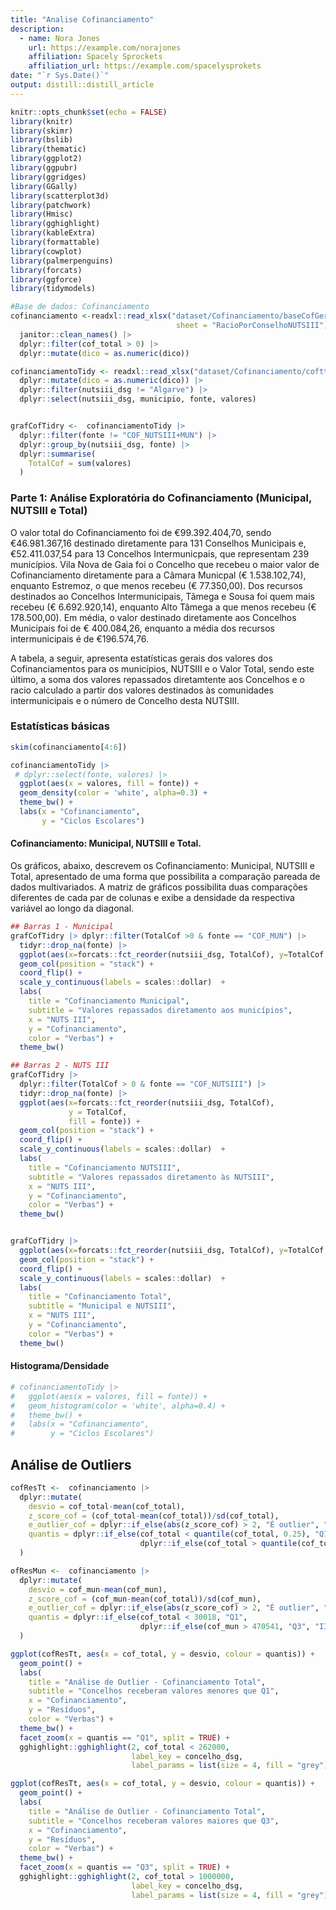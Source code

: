 ```yaml
---
title: "Analise Cofinanciamento"
description: 
  - name: Nora Jones 
    url: https://example.com/norajones
    affiliation: Spacely Sprockets
    affiliation_url: https://example.com/spacelysprokets
date: "`r Sys.Date()`"
output: distill::distill_article
---
```


```r
knitr::opts_chunk$set(echo = FALSE)
library(knitr)
library(skimr)
library(bslib)
library(thematic)
library(ggplot2)
library(ggpubr)
library(ggridges)
library(GGally)
library(scatterplot3d)
library(patchwork)
library(Hmisc)
library(gghighlight)
library(kableExtra)
library(formattable)
library(cowplot)
library(palmerpenguins)
library(forcats)
library(ggforce)
library(tidymodels)

```



```r
#Base de dados: Cofinanciamento
cofinanciamento <-readxl::read_xlsx("dataset/Cofinanciamento/baseCofGeral.xlsx",
                                     sheet = "RacioPorConselhoNUTSIII") |>
  janitor::clean_names() |>
  dplyr::filter(cof_total > 0) |> 
  dplyr::mutate(dico = as.numeric(dico))

cofinanciamentoTidy <- readxl::read_xlsx("dataset/Cofinanciamento/cofttTidy.xlsx") |> janitor::clean_names() |>
  dplyr::mutate(dico = as.numeric(dico)) |> 
  dplyr::filter(nutsiii_dsg != "Algarve") |>
  dplyr::select(nutsiii_dsg, municipio, fonte, valores)


grafCofTidry <-  cofinanciamentoTidy |>
  dplyr::filter(fonte != "COF_NUTSIII+MUN") |>
  dplyr::group_by(nutsiii_dsg, fonte) |>
  dplyr::summarise(
    TotalCof = sum(valores)
  )

```

### Parte 1: Análise Exploratória do Cofinanciamento (Municipal, NUTSIII e Total)

O valor total do Cofinanciamento foi de €99.392.404,70, sendo €46.981.367,16 destinado diretamente para 131 Conselhos Municipais e, €52.411.037,54 para 13 Concelhos Intermunicpais, que representam 239 municípios. Vila Nova de Gaia foi o Concelho que recebeu o maior valor de Cofinanciamento diretamente para a Câmara Municpal (€ 1.538.102,74), enquanto Estremoz, o que menos recebeu (€ 77.350,00). Dos recursos destinados ao Concelhos Intermunicipais, Tãmega e Sousa foi quem mais recebeu (€ 6.692.920,14), enquanto Alto Tâmega a que menos recebeu (€ 178.500,00). Em média, o valor destinado diretamente aos Concelhos Municipais foi de € 400.084,26, enquanto a média dos recursos intermunicipais é de €196.574,76. 

A tabela, a seguir, apresenta estatísticas gerais dos valores dos Cofinanciamentos para os municípios, NUTSIII e o Valor Total, sendo este último, a soma dos valores repassados diretamtente aos Concelhos e o racio calculado a partir dos valores destinados às comunidades intermunicipais e o número de Concelho desta NUTSIII.

### Estatísticas básicas

```r

skim(cofinanciamento[4:6]) 

cofinanciamentoTidy |> 
 # dplyr::select(fonte, valores) |> 
  ggplot(aes(x = valores, fill = fonte)) +
  geom_density(color = 'white', alpha=0.3) +
  theme_bw() +
  labs(x = "Cofinanciamento",
       y = "Ciclos Escolares") 

```

#### Cofinanciamento: Municipal, NUTSIII e Total.

Os gráficos, abaixo, descrevem os Cofinanciamento: Municipal, NUTSIII e Total, apresentado de uma forma que possibilita a  comparação pareada de dados multivariados. A matriz de gráficos possibilita duas comparações diferentes de cada par de colunas e exibe a densidade da respectiva variável ao longo da diagonal.

```r



## Barras 1 - Municipal
grafCofTidry |> dplyr::filter(TotalCof >0 & fonte == "COF_MUN") |>
  tidyr::drop_na(fonte) |>
  ggplot(aes(x=forcats::fct_reorder(nutsiii_dsg, TotalCof), y=TotalCof, fill=fonte)) +
  geom_col(position = "stack") +
  coord_flip() +
  scale_y_continuous(labels = scales::dollar)  +
  labs(
    title = "Cofinanciamento Municipal",
    subtitle = "Valores repassados diretamento aos municípios",
    x = "NUTS III",
    y = "Cofinanciamento",
    color = "Verbas") +
  theme_bw()

## Barras 2 - NUTS III
grafCofTidry |> 
  dplyr::filter(TotalCof > 0 & fonte == "COF_NUTSIII") |>
  tidyr::drop_na(fonte) |>
  ggplot(aes(x=forcats::fct_reorder(nutsiii_dsg, TotalCof), 
             y = TotalCof, 
             fill = fonte)) +
  geom_col(position = "stack") +
  coord_flip() +
  scale_y_continuous(labels = scales::dollar)  +
  labs(
    title = "Cofinanciamento NUTSIII",
    subtitle = "Valores repassados diretamento às NUTSIII",
    x = "NUTS III",
    y = "Cofinanciamento",
    color = "Verbas") +
  theme_bw()


grafCofTidry |>
  ggplot(aes(x=forcats::fct_reorder(nutsiii_dsg, TotalCof), y=TotalCof, fill=fonte)) +
  geom_col(position = "stack") +
  coord_flip() +
  scale_y_continuous(labels = scales::dollar)  +
  labs(
    title = "Cofinanciamento Total",
    subtitle = "Municipal e NUTSIII",
    x = "NUTS III",
    y = "Cofinanciamento",
    color = "Verbas") +
  theme_bw()
```

#### Histograma/Densidade

```r
# cofinanciamentoTidy |> 
#   ggplot(aes(x = valores, fill = fonte)) +
#   geom_histogram(color = 'white', alpha=0.4) +
#   theme_bw() +
#   labs(x = "Cofinanciamento",
#        y = "Ciclos Escolares") 


```

## Análise de Outliers

```r

cofResTt <-  cofinanciamento |>
  dplyr::mutate(
    desvio = cof_total-mean(cof_total),
    z_score_cof = (cof_total-mean(cof_total))/sd(cof_total),
    e_outlier_cof = dplyr::if_else(abs(z_score_cof) > 2, "É outlier", "Não é outlier"),
    quantis = dplyr::if_else(cof_total < quantile(cof_total, 0.25), "Q1",
                             dplyr::if_else(cof_total > quantile(cof_total, 0.75), "Q3", "IIQ"))
  )

ofResMun <-  cofinanciamento |>
  dplyr::mutate(
    desvio = cof_mun-mean(cof_mun),
    z_score_cof = (cof_mun-mean(cof_total))/sd(cof_mun),
    e_outlier_cof = dplyr::if_else(abs(z_score_cof) > 2, "É outlier", "Não é outlier"),
    quantis = dplyr::if_else(cof_total < 30018, "Q1",
                             dplyr::if_else(cof_mun > 470541, "Q3", "IIQ"))
  )

ggplot(cofResTt, aes(x = cof_total, y = desvio, colour = quantis)) +
  geom_point() +
  labs(
    title = "Análise de Outlier - Cofinanciamento Total",
    subtitle = "Concelhos receberam valores menores que Q1",
    x = "Cofinanciamento",
    y = "Resíduos",
    color = "Verbas") +
  theme_bw() +
  facet_zoom(x = quantis == "Q1", split = TRUE) +
  gghighlight::gghighlight(2, cof_total < 262000,
                           label_key = concelho_dsg,
                           label_params = list(size = 4, fill = "grey"))

ggplot(cofResTt, aes(x = cof_total, y = desvio, colour = quantis)) +
  geom_point() +
  labs(
    title = "Análise de Outlier - Cofinanciamento Total",
    subtitle = "Concelhos receberam valores maiores que Q3",
    x = "Cofinanciamento",
    y = "Resíduos",
    color = "Verbas") +
  theme_bw() +
  facet_zoom(x = quantis == "Q3", split = TRUE) +
  gghighlight::gghighlight(2, cof_total > 1000000,
                           label_key = concelho_dsg,
                           label_params = list(size = 4, fill = "grey"))
```









